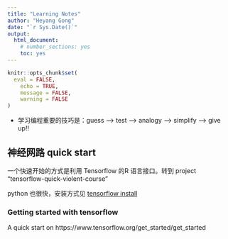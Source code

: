 ```yaml
---
title: "Learning Notes"
author: "Heyang Gong"
date: "`r Sys.Date()`"
output: 
  html_document: 
    # number_sections: yes
    toc: yes
---
```


```r
knitr::opts_chunk$set(
  eval = FALSE,
	echo = TRUE,
	message = FALSE,
	warning = FALSE
)
```

- 学习编程重要的技巧是：guess --> test --> analogy --> simplify --> give up!!


## 神经网路 quick start

一个快速开始的方式是利用 Tensorflow 的R 语言接口。转到 project "tensorflow-quick-violent-course"

python 也很快，安装方式见 [tensorflow install](https://www.tensorflow.org/install/install_linux#InstallingAnaconda)


### Getting started with tensorflow

A quick start on https://www.tensorflow.org/get_started/get_started

